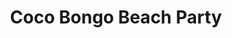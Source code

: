 ---
slug: 'coco-bongo-beach-party'
status: 1
lang: 'es'
type: 'BEACHCLUB'
slugGallery: 'coco-bongo-beachclub'
title: 'Coco Bongo Beach Party'
description: 'La Fiesta en la Playa de Coco Bongo es una de las atracciones más calientes del Caribe Mexicano. La Favorita para las vacaciones de primavera'
keywords: 'cocobongo, fiesta en la playa, cancun, vacaciones de primavera, fiesta, beachclub, fiesta, playa cancun'
price: 50
stars: '4.5'
reviews: '3,987 reseñas'
image:
    src: '/assets/covers/parties/coco-bongo-beach-party-in-cancun.webp'
    alt: 'portada coco bongo beach party en cancun'
duration: '5 horas (aprox.)'
consumption: 'Bebidas nacionales'
admission: 'Acceso a la fiesta en la playa'
bokun: 'https://widgets.bokun.io/online-sales/8b31caec-8877-411a-85ad-682828170619/experience/753803?partialView=1'
calendar: 'https://widgets.bokun.io/online-sales/8b31caec-8877-411a-85ad-682828170619/experience-calendar/753803'
location: 'Blvd. Kukulcan, Zona Hotelera, Cancún, Q.R.'
mapFrame: 'https://www.google.com/maps/embed?pb=!1m14!1m8!1m3!1d14885.988771580263!2d-86.747128!3d21.132603!3m2!1i1024!2i768!4f13.1!3m3!1m2!1s0x8f4c2bf1d63b6b99%3A0x6cc32e706b78b7bf!2sCoco%20Bongo!5e0!3m2!1ses!2smx!4v1704726266557!5m2!1ses!2smx'
---